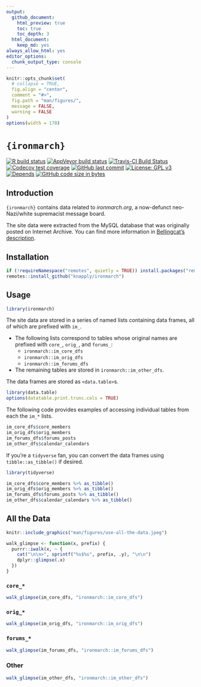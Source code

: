 ```yaml
---
output:
  github_document:
    html_preview: true
    toc: true
    toc_depth: 3
  html_document:
    keep_md: yes
always_allow_html: yes
editor_options: 
  chunk_output_type: console
---
```


<!-- README.Rmd generates README.md. -->

```r
knitr::opts_chunk$set(
  # collapse = TRUE,
  fig.align = "center",
  comment = "#>",
  fig.path = "man/figures/",
  message = FALSE,
  warning = FALSE
)
options(width = 170)
```


# `{ironmarch}`


<!-- badges: start -->
[![R build status](https://github.com/knapply/ironmarch/workflows/R-CMD-check/badge.svg)](https://github.com/knapply/ironmarch/actions?workflow=R-CMD-check)
[![AppVeyor build status](https://ci.appveyor.com/api/projects/status/github/knapply/ironmarch?branch=master&svg=true)](https://ci.appveyor.com/project/knapply/ironmarch)
[![Travis-CI Build Status](https://travis-ci.org/knapply/ironmarch.svg?branch=master)](https://travis-ci.org/knapply/ironmarch)
[![Codecov test coverage](https://codecov.io/gh/knapply/ironmarch/branch/master/graph/badge.svg)](https://codecov.io/gh/knapply/ironmarch?branch=master)
[![GitHub last commit](https://img.shields.io/github/last-commit/knapply/ironmarch.svg)](https://github.com/knapply/ironmarch/commits/master)
[![License: GPL v3](https://img.shields.io/badge/License-GPLv3-blue.svg)](https://www.gnu.org/licenses/gpl-3.0)
[![Depends](https://img.shields.io/badge/Depends-GNU_R>=3.5-blue.svg)](https://www.r-project.org/)
[![GitHub code size in bytes](https://img.shields.io/github/languages/code-size/knapply/ironmarch.svg)](https://github.com/knapply/ironmarch)
<!-- [![HitCount](http://hits.dwyl.io/knapply/ironmarch.svg)](http://hits.dwyl.io/knapply/ironmarch) -->
<!-- badges: end -->

<!-- [![R build status](https://github.com/knapply/ironmarch/workflows/R-CMD-check/badge.svg)](https://github.com/knapply/ironmarch/actions?workflow=R-CMD-check) -->


## Introduction

`{ironmarch}` contains data related to _ironmarch.org_, a now-defunct neo-Nazi/white supremacist message board.

The site data were extracted from the MySQL database that was originally posted on Internet Archive. You can find more information in [Bellingcat's description](https://www.bellingcat.com/resources/how-tos/2019/11/06/massive-white-supremacist-message-board-leak-how-to-access-and-interpret-the-data/).

## Installation

```r
if (!requireNamespace("remotes", quietly = TRUE)) install.packages("remotes")
remotes::install_github("knapply/ironmarch")
```

## Usage

```r
library(ironmarch)
```


The site data are stored in a series of named lists containing data frames, all of which are prefixed with `im_`.

* The following lists correspond to tables whose original names are prefixed with `core_`, `orig_`, and `forums_`:
    + `ironmarch::im_core_dfs`
    * `ironmarch::im_orig_dfs`
    * `ironmarch::im_forums_dfs`
* The remaining tables are stored in `ironmarch::im_other_dfs`.

The data frames are stored as `<data.table>`s.

```r
library(data.table)
options(datatable.print.trunc.cols = TRUE)
```

The following code provides examples of accessing individual tables from each the `im_*` lists.

```r
im_core_dfs$core_members
im_orig_dfs$orig_members
im_forums_dfs$forums_posts
im_other_dfs$calendar_calendars
```

If you're a `tidyverse` fan, you can convert the data frames using `tibble::as_tibble()` if desired.

```r
library(tidyverse)

im_core_dfs$core_members %>% as_tibble()
im_orig_dfs$orig_members %>% as_tibble()
im_forums_dfs$forums_posts %>% as_tibble()
im_other_dfs$calendar_calendars %>% as_tibble()
```


## All the Data 

```r
knitr::include_graphics("man/figures/use-all-the-data.jpeg")
```



```r
walk_glimpse <- function(x, prefix) {
  purrr::iwalk(x, ~ {
    cat("\n\n>", sprintf("%s$%s", prefix, .y), "\n\n")
    dplyr::glimpse(.x)
  })
}
```

### `core_*`

```r
walk_glimpse(im_core_dfs, "ironmarch::im_core_dfs")
```

### `orig_*`

```r
walk_glimpse(im_orig_dfs, "ironmarch::im_orig_dfs")
```

### `forums_*`

```r
walk_glimpse(im_forums_dfs, "ironmarch::im_forums_dfs")
```

### Other

```r
walk_glimpse(im_other_dfs, "ironmarch::im_other_dfs")
```


